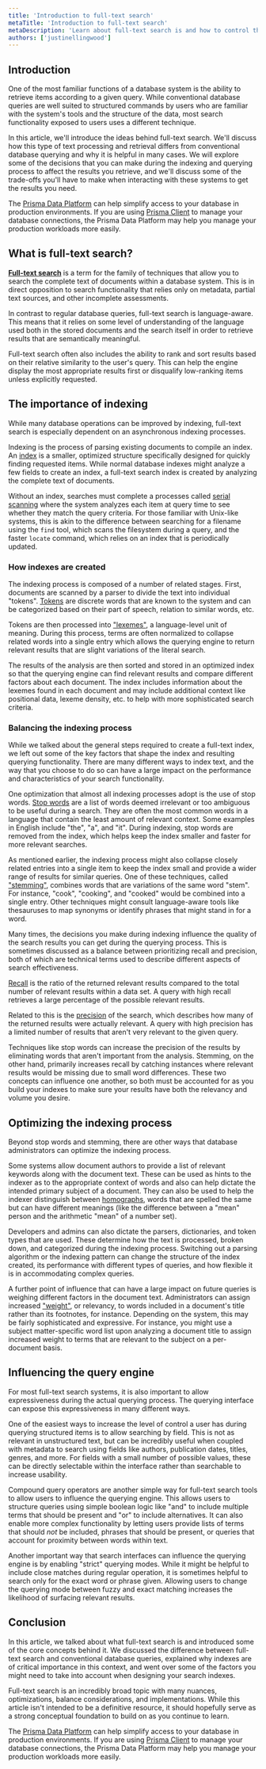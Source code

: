 ```yaml
---
title: 'Introduction to full-text search'
metaTitle: 'Introduction to full-text search'
metaDescription: 'Learn about full-text search is and how to control the indexing and querying processes for better results.'
authors: ['justinellingwood']
---
```


## Introduction

One of the most familiar functions of a database system is the ability to retrieve items according to a given query.  While conventional database queries are well suited to structured commands by users who are familiar with the system's tools and the structure of the data, most search functionality exposed to users uses a different technique.

In this article, we'll introduce the ideas behind full-text search.  We'll discuss how this type of text processing and retrieval differs from conventional database querying and why it is helpful in many cases.  We will explore some of the decisions that you can make during the indexing and querying process to affect the results you retrieve, and we'll discuss some of the trade-offs you'll have to make when interacting with these systems to get the results you need.

<PrismaOutlinks>

The [Prisma Data Platform](https://www.prisma.io/dataplatform) can help simplify access to your database in production environments.  If you are using [Prisma Client](https://www.prisma.io/docs/concepts/components/prisma-client) to manage your database connections, the Prisma Data Platform may help you manage your production workloads more easily.

</PrismaOutlinks>

## What is full-text search?

**[Full-text search](/intro/database-glossary#full-text-search)** is a term for the family of techniques that allow you to search the complete text of documents within a database system.  This is in direct opposition to search functionality that relies only on metadata, partial text sources, and other incomplete assessments.

In contrast to regular database queries, full-text search is language-aware.  This means that it relies on some level of understanding of the language used both in the stored documents and the search itself in order to retrieve results that are semantically meaningful.

Full-text search often also includes the ability to rank and sort results based on their relative similarity to the user's query.  This can help the engine display the most appropriate results first or disqualify low-ranking items unless explicitly requested.


## The importance of indexing

While many database operations can be improved by indexing, full-text search is especially dependent on an asynchronous indexing processes.

Indexing is the process of parsing existing documents to compile an index.  An [index](/intro/database-glossary#index) is a smaller, optimized structure specifically designed for quickly finding requested items.  While normal database indexes might analyze a few fields to create an index, a full-text search index is created by analyzing the complete text of documents.

Without an index, searches must complete a processes called [serial scanning](/intro/database-glossary#serial-scanning) where the system analyzes each item at query time to see whether they match the query criteria.  For those familiar with Unix-like systems, this is akin to the difference between searching for a filename using the `find` tool, which scans the filesystem during a query, and the faster `locate` command, which relies on an index that is periodically updated.

### How indexes are created

The indexing process is composed of a number of related stages.  First, documents are scanned by a parser to divide the text into individual "tokens".  [Tokens](/intro/database-glossary#token) are discrete words that are known to the system and can be categorized based on their part of speech, relation to similar words, etc.

Tokens are then processed into ["lexemes"](/intro/database-glossary#lexeme), a language-level unit of meaning.  During this process, terms are often normalized to collapse related words into a single entry which allows the querying engine to return relevant results that are slight variations of the literal search.

The results of the analysis are then sorted and stored in an optimized index so that the querying engine can find relevant results and compare different factors about each document.  The index includes information about the lexemes found in each document and may include additional context like positional data, lexeme density, etc. to help with more sophisticated search criteria.

### Balancing the indexing process

While we talked about the general steps required to create a full-text index, we left out some of the key factors that shape the index and resulting querying functionality.  There are many different ways to index text, and the way that you choose to do so can have a large impact on the performance and characteristics of your search functionality.

One optimization that almost all indexing processes adopt is the use of stop words.  [Stop words](/intro/database-glossary#stop-words) are a list of words deemed irrelevant or too ambiguous to be useful during a search.  They are often the most common words in a language that contain the least amount of relevant context.  Some examples in English include "the", "a", and "it".  During indexing, stop words are removed from the index, which helps keep the index smaller and faster for more relevant searches.

As mentioned earlier, the indexing process might also collapse closely related entries into a single item to keep the index small and provide a wider range of results for similar queries.  One of these techniques, called ["stemming"](/intro/database-glossary#stemming), combines words that are variations of the same word "stem".  For instance, "cook", "cooking", and "cooked" would be combined into a single entry.  Other techniques might consult language-aware tools like thesauruses to map synonyms or identify phrases that might stand in for a word.

Many times, the decisions you make during indexing influence the quality of the search results you can get during the querying process.  This is sometimes discussed as a balance between prioritizing recall and precision, both of which are technical terms used to describe different aspects of search effectiveness.

[Recall](/intro/database-glossary#recall) is the ratio of the returned relevant results compared to the total number of relevant results within a data set.  A query with high recall retrieves a large percentage of the possible relevant results.

Related to this is the [precision](/intro/database-glossary#precision) of the search, which describes how many of the returned results were actually relevant.  A query with high precision has a limited number of results that aren't very relevant to the given query.

Techniques like stop words can increase the precision of the results by eliminating words that aren't important from the analysis.  Stemming, on the other hand, primarily increases recall by catching instances where relevant results would be missing due to small word differences.  These two concepts can influence one another, so both must be accounted for as you build your indexes to make sure your results have both the relevancy and volume you desire.

## Optimizing the indexing process

Beyond stop words and stemming, there are other ways that database administrators can optimize the indexing process.

Some systems allow document authors to provide a list of relevant keywords along with the document text.  These can be used as hints to the indexer as to the appropriate context of words and also can help dictate the intended primary subject of a document.  They can also be used to help the indexer distinguish between [homographs](https://en.wikipedia.org/wiki/Homograph), words that are spelled the same but can have different meanings (like the difference between a "mean" person and the arithmetic "mean" of a number set).

Developers and admins can also dictate the parsers, dictionaries, and token types that are used.  These determine how the text is processed, broken down, and categorized during the indexing process.  Switching out a parsing algorithm or the indexing pattern can change the structure of the index created, its performance with different types of queries, and how flexible it is in accommodating complex queries.

A further point of influence that can have a large impact on future queries is weighing different factors in the document text.  Administrators can assign increased ["weight"](/intro/database-glossary#search-weight), or relevancy, to words included in a document's title rather than its footnotes, for instance.  Depending on the system, this may be fairly sophisticated and expressive.  For instance, you might use a subject matter-specific word list upon analyzing a document title to assign increased weight to terms that are relevant to the subject on a per-document basis.


## Influencing the query engine

For most full-text search systems, it is also important to allow expressiveness during the actual querying process.  The querying interface can expose this expressiveness in many different ways.

One of the easiest ways to increase the level of control a user has during querying structured items is to allow searching by field.  This is not as relevant in unstructured text, but can be incredibly useful when coupled with metadata to search using fields like authors, publication dates, titles, genres, and more.  For fields with a small number of possible values, these can be directly selectable within the interface rather than searchable to increase usability.

Compound query operators are another simple way for full-text search tools to allow users to influence the querying engine.  This allows users to structure queries using simple boolean logic like "and" to include multiple terms that should be present and "or" to include alternatives.  It can also enable more complex functionality by letting users provide lists of terms that should *not* be included, phrases that should be present, or queries that account for proximity between words within text.

Another important way that search interfaces can influence the querying engine is by enabling "strict" querying modes.  While it might be helpful to include close matches during regular operation, it is sometimes helpful to search only for the exact word or phrase given.  Allowing users to change the querying mode between fuzzy and exact matching increases the likelihood of surfacing relevant results.

## Conclusion

In this article, we talked about what full-text search is and introduced some of the core concepts behind it.  We discussed the difference between full-text search and conventional database queries, explained why indexes are of critical importance in this context, and went over some of the factors you might need to take into account when designing your search indexes.

Full-text search is an incredibly broad topic with many nuances, optimizations, balance considerations, and implementations.  While this article isn't intended to be a definitive resource, it should hopefully serve as a strong conceptual foundation to build on as you continue to learn.

<PrismaOutlinks>

The [Prisma Data Platform](https://www.prisma.io/dataplatform) can help simplify access to your database in production environments.  If you are using [Prisma Client](https://www.prisma.io/docs/concepts/components/prisma-client) to manage your database connections, the Prisma Data Platform may help you manage your production workloads more easily.

</PrismaOutlinks>
